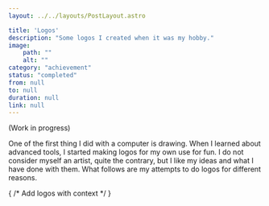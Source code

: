 ```yaml
---
layout: ../../layouts/PostLayout.astro

title: 'Logos'
description: "Some logos I created when it was my hobby."
image:
    path: ""
    alt: ""
category: "achievement"
status: "completed"
from: null
to: null
duration: null
link: null
---
```


(Work in progress)

One of the first thing I did with a computer is drawing. When I learned about advanced tools, I started making logos for my own use for fun. I do not consider myself an artist, quite the contrary, but I like my ideas and what I have done with them. What follows are my attempts to do logos for different reasons.

{ /* Add logos with context */ }
